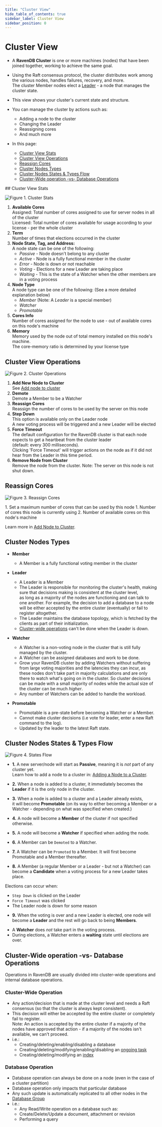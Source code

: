 ```yaml
---
title: "Cluster View"
hide_table_of_contents: true
sidebar_label: Cluster View
sidebar_position: 0
---
```



# Cluster View
<Admonition type="note" title="Note">

* A **RavenDB Cluster** is one or more machines (nodes) that have been joined together, 
  working to achieve the same goal.  

* Using the Raft consensus protocol, the cluster distributes work among the various nodes, handles failures, recovery, and more.  
  The cluster Member nodes elect a [Leader](../../../studio/server/cluster/cluster-view.mdx#cluster-nodes-types) - a node that manages the cluster state.  

* This view shows your cluster's current state and structure.  

* You can manage the cluster by actions such as:  
  * Adding a node to the cluster  
  * Changing the Leader  
  * Reassigning cores  
  * And much more  

* In this page:  
  * [Cluster View Stats](../../../studio/server/cluster/cluster-view.mdx#cluster-view-stats)  
  * [Cluster View Operations](../../../studio/server/cluster/cluster-view.mdx#cluster-view-operations)  
  * [Reassign Cores](../../../studio/server/cluster/cluster-view.mdx#reassign-cores)  
  * [Cluster Nodes Types](../../../studio/server/cluster/cluster-view.mdx#cluster-nodes-types)  
  * [Cluster Nodes States & Types Flow](../../../studio/server/cluster/cluster-view.mdx#cluster-nodes-states-&-types-flow)  
  * [Cluster-Wide operation -vs- Database Operations](../../../studio/server/cluster/cluster-view.mdx#cluster-wide-operation--vs--database-operations)  
</Admonition>
## Cluster View Stats

![Figure 1. Cluster Stats](./assets/cluster-view-1.png)

1. **Available Cores**  
   Assigned: Total number of cores assigned to use for server nodes in all of the cluster  
   Licensed: Total number of cores available for usage according to your license - per the whole cluster  
2. **Term**  
   Number of times that elections occurred in the cluster
3. **Node State, Tag, and Address:**  
   A node state can be one of the following:  
   * _Passive_ - Node doesn't belong to any cluster  
   * _Active_ - Node is a fully functional member in the cluster  
   * _Error_ - Node is down or not reachable  
   * _Voting_ - Elections for a new Leader are taking place  
   * _Waiting_ -  This is the state of a Watcher when the other members are in a voting process  
4. **Node Type**  
   A node type can be one of the following:  (See a more detailed explanation below)  
   * _Member_ (Note: A _Leader_ is a special member)  
   * _Watcher_  
   * _Promotable_  
5. **Cores Info**  
   Number of cores assigned for the node to use - out of available cores on this node's machine  
6. **Memory**  
    Memory used by the node out of total memory installed on this node's machine.  
    The core-memory ratio is determined by your license type  


## Cluster View Operations

![Figure 2. Cluster Operations](./assets/cluster-view-2.png)

1. **Add New Node to Cluster**  
   See [Add node to cluster](add-node-to-cluster)
2. **Demote**  
   Demote a Member to be a Watcher  
3. **Reassign Cores**  
   Reassign the number of cores to be used by the server on this node  
4. **Step Down**  
   This option is available only on the Leader node  
   A new voting process will be triggered and a new Leader will be elected  
5. **Force Timeout**  
   The default configuration for the RavenDB cluster is that each node expects to get a heartbeat from the cluster leader  
   (default: every 300 milliseconds).  
   Clicking 'Force Timeout' will trigger actions on the node as if it did not hear from the Leader in this time period.  
6. **Remove Node from Cluster**  
   Remove the node from the cluster. Note: The server on this node is not shut down.


## Reassign Cores

![Figure 3. Reassign Cores](./assets/cluster-view-3.png)

<Admonition type="warning" title="Warning">
1. Set a maximum number of cores that can be used by this node  
</Admonition>

<Admonition type="info" title="Info">
1. Number of cores this node is currently using  
2. Number of available cores on this node's machine  
</Admonition>

Learn more in [Add Node to Cluster](../../../studio/server/cluster/add-node-to-cluster.mdx#add-another-node-to-the-cluster).



## Cluster Nodes Types

* **Member**
  * A Member is a fully functional voting member in the cluster  

* **Leader**
  * A Leader is a Member
  * The Leader is responsible for monitoring the cluster's health, making sure that decisions making is consistent at the cluster level,  
    as long as a majority of the nodes are functioning and can talk to one another. 
    For example, the decision to add a database to a node will be either accepted by the entire cluster (eventually) or fail to register altogether.  
  * The Leader maintains the database topology, which is fetched by the clients as part of their initialization.  
  * [Cluster-wide operations](cluster-view#cluster-wide-operation--vs--database-operations) can't be done when the Leader is down.  

* **Watcher**
  * A Watcher is a non-voting node in the cluster that is still fully managed by the cluster.  
  * A Watcher can be assigned databases and work to be done.  
  * Grow your RavenDB cluster by adding Watchers without suffering from large voting majorities and the latencies they can incur, 
    as these nodes don't take part in majority calculations and are only there to watch what's going on in the cluster. 
    So cluster decisions can be made with a small majority of nodes while the actual size of the cluster can be much _higher_.  
  * Any number of Watchers can be added to handle the workload.  

* **Promotable**  
  * Promotable is a pre-state before becoming a Watcher or a Member.  
  * Cannot make cluster decisions (i.e vote for leader, enter a new Raft command to the log).  
  * Updated by the leader to the latest Raft state.  



## Cluster Nodes States & Types Flow

![Figure 4. States Flow](./assets/cluster-states.png)



* **1.** A new server/node will start as **Passive**, meaning it is _not_ part of any cluster yet.  
         Learn how to add a node to a cluster in: [Adding a Node to a Cluster](../../../studio/server/cluster/add-node-to-cluster.mdx).  

* **2.** When a node is added to a cluster, it immediately becomes the **Leader** if it is the only node in the cluster.  

* **3.** When a node is added to a cluster and a Leader already exists,  
         it will become **Promotable** (on its way to either becoming a Member or a Watcher - depending on what was specified when created.)  

* **4.** A node will become a **Member** of the cluster if not specified otherwise.  

* **5.** A node will become a **Watcher** if specified when adding the node.  

* **6.** A Member can be `Demoted` to a Watcher.  

* **7.** A Watcher can be `Promoted` to a Member. It will first become Promotable and a Member thereafter.  

* **8.** A Member (a regular Member or a Leader - but not a Watcher) can become a **Candidate** when a voting process for a new Leader takes place.  

<Admonition type="note" title="Note">

Elections can occur when:

* `Step Down` is clicked on the Leader
* `Force Timeout` was clicked
* The Leader node is down for some reason
</Admonition>

* **9.** When the voting is over and a new Leader is elected, one node will become a **Leader** and the rest will go back to being **Members**.  

<Admonition type="note" title="Note">

* A **Watcher**  does _not_ take part in the voting process.  
* During elections, a Watcher enters a **waiting** state until elections are over.
</Admonition>




## Cluster-Wide operation -vs- Database Operations

Operations in RavenDB are usually divided into cluster-wide operations and internal database operations.  

### Cluster-Wide Operation

* Any action/decision that is made at the cluster level and needs a Raft consensus (so that the cluster is always kept consistent).  
* This decision will either be accepted by the entire cluster or completely fail to register.  
  Note: An action is accepted by the entire cluster if a majority of the nodes have approved that action - if a majority of the nodes isn't available, we can't proceed.  
* i.e.:  
  * Creating/deleting/enabling/disabling a database  
  * Creating/deleting/modifying/enabling/disabling an [ongoing task](../../../studio/database/tasks/ongoing-tasks/general-info.mdx)  
  * Creating/deleting/modifying an [index](../../../studio/database/indexes/indexes-overview.mdx)  

### Database Operation

* Database operation can always be done on a node (even in the case of a cluster partition)  
* Database operation only impacts that particular database  
* Any such update is automatically replicated to all other nodes in the [Database Group](../../../studio/database/settings/manage-database-group.mdx)  
* i.e.:  
  * Any Read/Write operation on a database such as:  
  * Create/Delete/Update a document, attachment or revision  
  * Performing a query  


